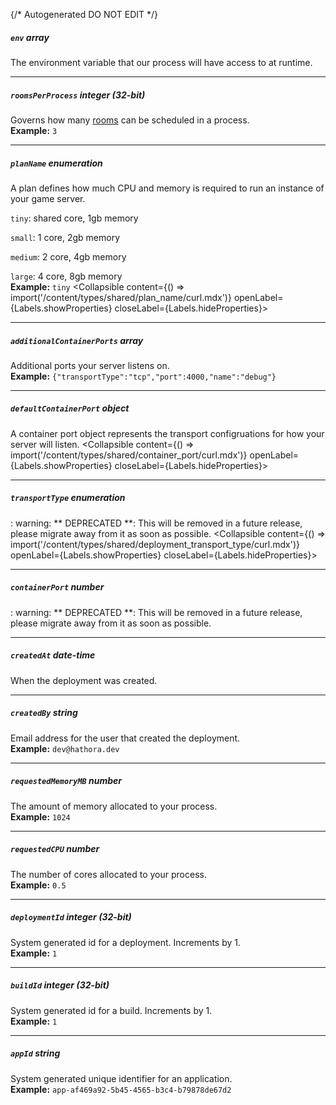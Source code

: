 {/* Autogenerated DO NOT EDIT  */}

##### `env` _array_
The environment variable that our process will have access to at runtime.

---
##### `roomsPerProcess` _integer (32-bit)_
Governs how many [rooms](https://hathora.dev/docs/concepts/hathora\-entities\#room) can be scheduled in a process.
<br/>
**Example:** `3`

---
##### `planName` _enumeration_
A plan defines how much CPU and memory is required to run an instance of your game server.

`tiny`: shared core, 1gb memory

`small`: 1 core, 2gb memory

`medium`: 2 core, 4gb memory

`large`: 4 core, 8gb memory
<br/>
**Example:** `tiny`
<Collapsible content={() => import('/content/types/shared/plan_name/curl.mdx')} openLabel={Labels.showProperties} closeLabel={Labels.hideProperties}>
</Collapsible>

---
##### `additionalContainerPorts` _array_
Additional ports your server listens on.
<br/>
**Example:** `{"transportType":"tcp","port":4000,"name":"debug"}`

---
##### `defaultContainerPort` _object_
A container port object represents the transport configruations for how your server will listen.
<Collapsible content={() => import('/content/types/shared/container_port/curl.mdx')} openLabel={Labels.showProperties} closeLabel={Labels.hideProperties}>
</Collapsible>

---
##### `transportType` _enumeration_
: warning: \*\* DEPRECATED \*\*: This will be removed in a future release, please migrate away from it as soon as possible.
<Collapsible content={() => import('/content/types/shared/deployment_transport_type/curl.mdx')} openLabel={Labels.showProperties} closeLabel={Labels.hideProperties}>
</Collapsible>

---
##### `containerPort` _number_
: warning: \*\* DEPRECATED \*\*: This will be removed in a future release, please migrate away from it as soon as possible.

---
##### `createdAt` _date-time_
When the deployment was created.

---
##### `createdBy` _string_
Email address for the user that created the deployment.
<br/>
**Example:** `dev@hathora.dev`

---
##### `requestedMemoryMB` _number_
The amount of memory allocated to your process.
<br/>
**Example:** `1024`

---
##### `requestedCPU` _number_
The number of cores allocated to your process.
<br/>
**Example:** `0.5`

---
##### `deploymentId` _integer (32-bit)_
System generated id for a deployment. Increments by 1.
<br/>
**Example:** `1`

---
##### `buildId` _integer (32-bit)_
System generated id for a build. Increments by 1.
<br/>
**Example:** `1`

---
##### `appId` _string_
System generated unique identifier for an application.
<br/>
**Example:** `app-af469a92-5b45-4565-b3c4-b79878de67d2`


